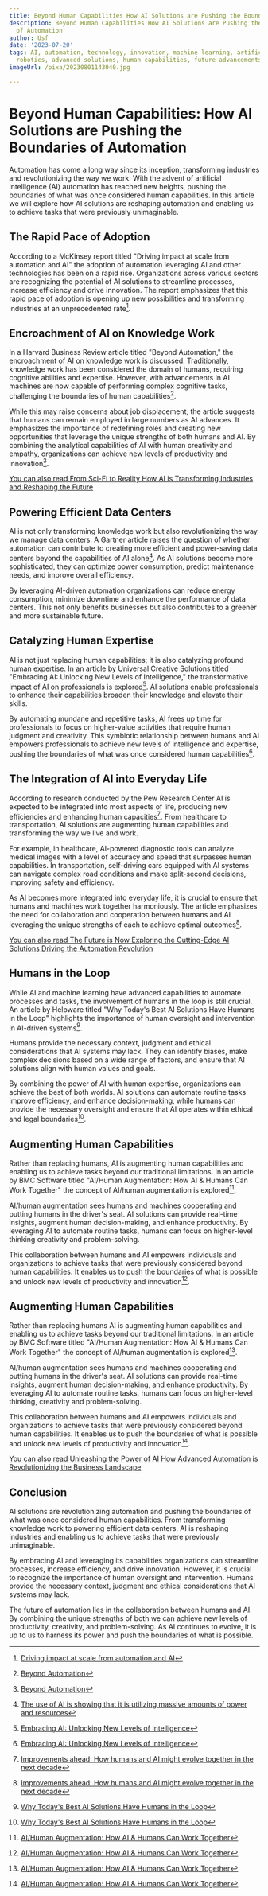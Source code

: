 ```yaml
---
title: Beyond Human Capabilities How AI Solutions are Pushing the Boundaries of Automation
description: Beyond Human Capabilities How AI Solutions are Pushing the Boundaries
  of Automation
author: Usf
date: '2023-07-20'
tags: AI, automation, technology, innovation, machine learning, artificial intelligence,
  robotics, advanced solutions, human capabilities, future advancements
imageUrl: /pixa/20230801143040.jpg

---
```

# Beyond Human Capabilities: How AI Solutions are Pushing the  Boundaries of Automation

Automation has come a long way since its inception, transforming industries and revolutionizing  the way we work. With the advent of artificial intelligence (AI) automation  has reached  new  heights, pushing the boundaries of what was once considered human  capabilities. In this  article  we will explore how AI solutions are reshaping automation and enabling us to achieve tasks  that were previously  unimaginable.

## The Rapid Pace  of Adoption

According to a McKinsey report titled "Driving  impact at scale from automation and AI" the adoption  of automation leveraging  AI and other technologies has been on a rapid rise. Organizations across various sectors are recognizing  the potential of AI solutions to streamline processes,  increase efficiency  and drive  innovation. The report emphasizes that this rapid pace of adoption is opening up new possibilities and transforming industries at an  unprecedented rate[^1].

## Encroachment of AI on Knowledge Work

In a Harvard Business Review article titled "Beyond Automation," the encroachment of AI on knowledge work is discussed. Traditionally, knowledge  work has been considered the domain of humans, requiring cognitive abilities and expertise. However, with advancements  in AI  machines are now capable of performing complex cognitive tasks, challenging the  boundaries  of human capabilities[^2].

While  this may raise concerns about job displacement, the article suggests that humans can remain employed in large numbers as AI advances. It emphasizes the importance of redefining roles and  creating new  opportunities that leverage the  unique strengths of both  humans and AI. By combining the analytical capabilities of AI with human creativity and empathy, organizations can achieve new levels of productivity and innovation[^2].

[You  can also read From Sci-Fi to Reality  How AI is Transforming Industries and Reshaping  the Future](From%20Sci-Fi%20to%20Reality%20How%20AI%20is%20Transforming%20Industries%20and%20Reshaping%20the%20Future)


## Powering Efficient Data Centers

AI is not only transforming knowledge work but also revolutionizing the way we manage data centers. A Gartner article  raises the question of whether automation  can contribute to creating more efficient and power-saving data centers beyond the capabilities  of AI alone[^3].  As AI  solutions become more sophisticated, they can optimize power consumption, predict  maintenance needs, and improve overall efficiency.

By  leveraging AI-driven automation organizations can reduce  energy consumption, minimize downtime and enhance the performance of data centers. This not only benefits businesses but also  contributes to a  greener and more sustainable  future.

## Catalyzing Human Expertise

AI is not just replacing  human capabilities; it is  also catalyzing profound human  expertise. In an article by Universal Creative Solutions titled "Embracing AI:  Unlocking New Levels  of Intelligence," the transformative impact of AI on professionals is explored[^4]. AI solutions enable professionals to  enhance their capabilities  broaden their knowledge  and elevate their  skills.

By automating mundane and repetitive tasks, AI frees up time for  professionals to focus on higher-value activities that require human judgment and creativity. This symbiotic relationship between humans and AI empowers professionals to  achieve new levels of intelligence and expertise, pushing the boundaries of what  was once considered human capabilities[^4].

## The Integration of AI into Everyday Life

According to research conducted by the Pew Research Center AI is expected to be integrated into most aspects  of life, producing new efficiencies and enhancing human capacities[^5]. From healthcare to transportation, AI solutions are augmenting human capabilities  and transforming the way we  live and work.

For example, in healthcare, AI-powered diagnostic tools can  analyze medical images with a level of accuracy and speed that surpasses human capabilities. In transportation, self-driving cars equipped with  AI systems can  navigate complex road conditions and make split-second decisions, improving safety and efficiency.

As AI becomes more integrated into everyday life, it is crucial to ensure that humans and machines work  together  harmoniously. The article emphasizes the need for  collaboration and cooperation between humans and AI  leveraging the unique strengths of each to  achieve optimal outcomes[^5].

[You can also read The Future is Now Exploring the Cutting-Edge AI Solutions Driving the Automation Revolution](The%20Future%20is%20Now%20Exploring%20the%20Cutting-Edge%20AI%20Solutions%20Driving%20the%20Automation%20Revolution)


## Humans in the Loop

While AI and machine learning have  advanced capabilities to automate processes and tasks, the involvement of humans in the loop  is still crucial. An article by Helpware titled "Why Today's Best AI Solutions Have Humans in the Loop" highlights the importance of human oversight and intervention in AI-driven systems[^7].

Humans provide  the necessary context, judgment and ethical considerations that AI systems may lack. They can identify biases, make complex  decisions based on a  wide range of factors, and ensure that AI solutions align with human values and goals.

By combining the  power of AI with human expertise, organizations can achieve the  best of both worlds. AI solutions can automate routine tasks improve efficiency, and  enhance decision-making, while humans can  provide the necessary oversight and ensure that AI operates within ethical and legal boundaries[^7].

## Augmenting Human Capabilities

Rather than replacing humans, AI is augmenting human capabilities and enabling us to achieve tasks beyond our traditional  limitations. In an article  by BMC Software titled "AI/Human Augmentation: How AI  &  Humans Can Work Together" the concept of AI/human augmentation is explored[^10].

AI/human augmentation sees humans and machines cooperating and putting  humans in the driver's seat.  AI solutions can provide real-time insights, augment human  decision-making, and enhance productivity.  By leveraging AI to automate routine tasks, humans can  focus on  higher-level  thinking creativity and problem-solving.

This collaboration  between humans and AI empowers individuals and organizations to achieve  tasks that were previously considered beyond  human capabilities. It enables us to push the boundaries of what is possible and unlock  new levels of  productivity and innovation[^10].

## Augmenting Human Capabilities

Rather than replacing  humans AI  is augmenting human capabilities and enabling us to achieve tasks beyond our traditional limitations. In an article by BMC Software titled "AI/Human Augmentation: How  AI &  Humans Can Work Together" the concept of AI/human augmentation is explored[^10].

AI/human augmentation sees humans and machines cooperating and putting humans in the driver's seat. AI solutions can provide real-time insights, augment human decision-making, and enhance productivity. By leveraging AI to automate routine  tasks, humans can focus on higher-level thinking, creativity and problem-solving.

This collaboration between humans and AI empowers individuals and organizations to achieve tasks that were previously considered beyond human capabilities. It  enables us to push the boundaries of what  is  possible and unlock  new  levels of productivity and  innovation[^10].

[You  can also read Unleashing the Power of AI How Advanced Automation is Revolutionizing the Business  Landscape](Unleashing%20the%20Power%20of%20AI%20How%20Advanced%20Automation%20is%20Revolutionizing%20the%20Business%20Landscape)


## Conclusion

AI solutions are revolutionizing automation and  pushing the boundaries of what was once  considered human capabilities. From transforming knowledge work to powering efficient data centers, AI is reshaping industries  and enabling us to achieve tasks  that were previously unimaginable.

By embracing AI and leveraging its capabilities organizations can streamline processes, increase  efficiency, and drive innovation. However, it is crucial to recognize the importance of human  oversight and intervention. Humans provide the necessary context, judgment and ethical considerations that AI systems may lack.

The future of automation lies in  the collaboration  between humans and AI. By combining the unique strengths of both we can achieve new levels of productivity, creativity, and problem-solving. As AI continues to evolve, it is up to us  to harness  its power and push the boundaries of what  is possible.

[^1]: [Driving impact at scale from automation and AI](https://www.mckinsey.com/~/media/McKinsey/Business%20Functions/McKinsey%20Digital/Our%20Insights/Driving%20impact%20at%20scale%20from%20automation%20and%20AI/Driving-impact-at-scale-from-automation-and-AI.ashx)

[^2]: [Beyond Automation](https://hbr.org/2015/06/beyond-automation)

[^3]: [The use of  AI is showing that it is utilizing massive amounts of power and resources](https://www.gartner.com/peer-community/poll/use-ai-showing-it-utilizing-massive-amounts-power-resources-question-think-automation-further-contribute-to-creating-more)

[^4]: [Embracing AI: Unlocking New Levels of Intelligence](https://www.universalcreativesolutions.com/insights/embracing-ai-unlocking-new-levels-of-intelligence)

[^5]: [Improvements ahead: How humans and AI might evolve together in the  next decade](https://www.pewresearch.org/internet/2018/12/10/improvements-ahead-how-humans-and-ai-might-evolve-together-in-the-next-decade)

[^7]:  [Why Today's Best  AI Solutions Have Humans  in the Loop](https://www.helpware.com/blog/why-todays-best-ai-solutions-have-humans-in-the-loop)

[^10]: [AI/Human Augmentation: How AI  & Humans Can Work  Together](https://www.bmc.com/blogs/ai-human-augmentation)